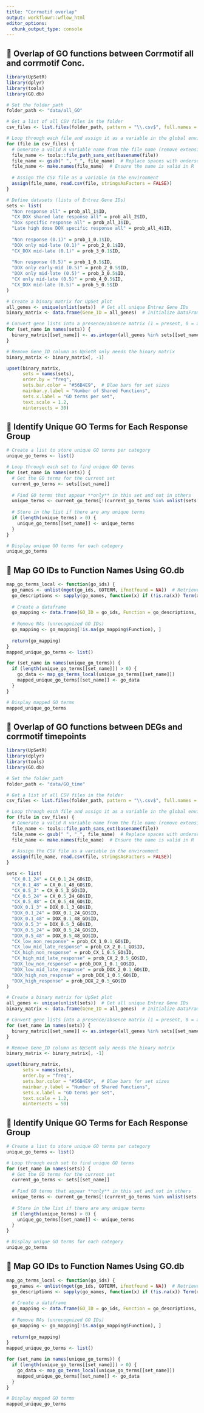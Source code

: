 ```yaml
---
title: "Corrmotif overlap"
output: workflowr::wflow_html
editor_options:
  chunk_output_type: console
---
```

## **📌 Overlap of GO functions between Corrmotif all and corrmotif Conc.**
```r

library(UpSetR)
library(dplyr)
library(tools)
library(GO.db)

# Set the folder path
folder_path <- "data/all_GO"

# Get a list of all CSV files in the folder
csv_files <- list.files(folder_path, pattern = "\\.csv$", full.names = TRUE)

# Loop through each file and assign it as a variable in the global environment
for (file in csv_files) {
  # Generate a valid R variable name from the file name (remove extension and replace spaces)
  file_name <- tools::file_path_sans_ext(basename(file))
  file_name <- gsub(" ", "_", file_name)  # Replace spaces with underscores
  file_name <- make.names(file_name)  # Ensure the name is valid in R
  
  # Assign the CSV file as a variable in the environment
  assign(file_name, read.csv(file, stringsAsFactors = FALSE))
}

# Define datasets (lists of Entrez Gene IDs)
sets <- list(
  "Non response all" = prob_all_1$ID,
  "CX_DOX shared late response all" = prob_all_2$ID,
  "Dox specific response all" = prob_all_3$ID,
  "Late high dose DOX specific response all" = prob_all_4$ID,
  
  "Non response (0.1)" = prob_1_0.1$ID,
  "DOX only mid-late (0.1)" = prob_2_0.1$ID,
  "CX_DOX mid-late (0.1)" = prob_3_0.1$ID,
  
  "Non response (0.5)" = prob_1_0.5$ID,
  "DOX only early-mid (0.5)" = prob_2_0.5$ID,
  "DOX only mid-late (0.5)" = prob_3_0.5$ID,
  "CX only mid-late (0.5)" = prob_4_0.5$ID,
  "CX_DOX mid-late (0.5)" = prob_5_0.5$ID
)

# Create a binary matrix for UpSet plot
all_genes <- unique(unlist(sets))  # Get all unique Entrez Gene IDs
binary_matrix <- data.frame(Gene_ID = all_genes)  # Initialize DataFrame

# Convert gene lists into a presence/absence matrix (1 = present, 0 = absent)
for (set_name in names(sets)) {
  binary_matrix[[set_name]] <- as.integer(all_genes %in% sets[[set_name]])
}

# Remove Gene_ID column as UpSetR only needs the binary matrix
binary_matrix <- binary_matrix[, -1]

upset(binary_matrix,
      sets = names(sets),
      order.by = "freq",
      sets.bar.color = "#56B4E9",  # Blue bars for set sizes
      mainbar.y.label = "Number of Shared Functions",
      sets.x.label = "GO terms per set",
      text.scale = 1.2,
      nintersects = 30)
```

## **📌 Identify Unique GO Terms for Each Response Group**
```r
# Create a list to store unique GO terms per category
unique_go_terms <- list()

# Loop through each set to find unique GO terms
for (set_name in names(sets)) {
  # Get the GO terms for the current set
  current_go_terms <- sets[[set_name]]
  
  # Find GO terms that appear **only** in this set and not in others
  unique_terms <- current_go_terms[!(current_go_terms %in% unlist(sets[names(sets) != set_name]))]
  
  # Store in the list if there are any unique terms
  if (length(unique_terms) > 0) {
    unique_go_terms[[set_name]] <- unique_terms
  }
}

# Display unique GO terms for each category
unique_go_terms
```

## **📌 Map GO IDs to Function Names Using GO.db**
```r
map_go_terms_local <- function(go_ids) {
  go_names <- unlist(mget(go_ids, GOTERM, ifnotfound = NA))  # Retrieve function names
  go_descriptions <- sapply(go_names, function(x) if (!is.na(x)) Term(x) else NA)
  
  # Create a dataframe
  go_mapping <- data.frame(GO_ID = go_ids, Function = go_descriptions, stringsAsFactors = FALSE)
  
  # Remove NAs (unrecognized GO IDs)
  go_mapping <- go_mapping[!is.na(go_mapping$Function), ]
  
  return(go_mapping)
}
mapped_unique_go_terms <- list()

for (set_name in names(unique_go_terms)) {
  if (length(unique_go_terms[[set_name]]) > 0) {
    go_data <- map_go_terms_local(unique_go_terms[[set_name]])
    mapped_unique_go_terms[[set_name]] <- go_data
  }
}

# Display mapped GO terms
mapped_unique_go_terms
```

## **📌 Overlap of GO functions between DEGs and corrmotif timepoints**
```r

library(UpSetR)
library(dplyr)
library(tools)
library(GO.db)

# Set the folder path
folder_path <- "data/GO_time"

# Get a list of all CSV files in the folder
csv_files <- list.files(folder_path, pattern = "\\.csv$", full.names = TRUE)

# Loop through each file and assign it as a variable in the global environment
for (file in csv_files) {
  # Generate a valid R variable name from the file name (remove extension and replace spaces)
  file_name <- tools::file_path_sans_ext(basename(file))
  file_name <- gsub(" ", "_", file_name)  # Replace spaces with underscores
  file_name <- make.names(file_name)  # Ensure the name is valid in R
  
  # Assign the CSV file as a variable in the environment
  assign(file_name, read.csv(file, stringsAsFactors = FALSE))
}

sets <- list(
  "CX_0.1_24" = CX_0.1_24_GO$ID,
  "CX_0.1_48" = CX_0.1_48_GO$ID,
  "CX_0.5_3" = CX_0.5_3_GO$ID,
  "CX_0.5_24" = CX_0.5_24_GO$ID,
  "CX_0.5_48" = CX_0.5_48_GO$ID,
  "DOX_0.1_3" = DOX_0.1_3_GO$ID,
  "DOX_0.1_24" = DOX_0.1_24_GO$ID,
  "DOX_0.1_48" = DOX_0.1_48_GO$ID,
  "DOX_0.5_3" = DOX_0.5_3_GO$ID,
  "DOX_0.5_24" = DOX_0.5_24_GO$ID,
  "DOX_0.5_48" = DOX_0.5_48_GO$ID,
  "CX_low_non_response" = prob_CX_1_0.1_GO$ID,
  "CX_low_mid_late_response" = prob_CX_2_0.1_GO$ID,
  "CX_high_non_response" = prob_CX_1_0.5_GO$ID,
  "CX_high_mid_late_response" = prob_CX_2_0.5_GO$ID,
  "DOX_low_non_response" = prob_DOX_1_0.1_GO$ID,
  "DOX_low_mid_late_response" = prob_DOX_2_0.1_GO$ID,
  "DOX_high_non_response" = prob_DOX_1_0.5_GO$ID,
  "DOX_high_response" = prob_DOX_2_0.5_GO$ID
)

# Create a binary matrix for UpSet plot
all_genes <- unique(unlist(sets))  # Get all unique Entrez Gene IDs
binary_matrix <- data.frame(Gene_ID = all_genes)  # Initialize DataFrame

# Convert gene lists into a presence/absence matrix (1 = present, 0 = absent)
for (set_name in names(sets)) {
  binary_matrix[[set_name]] <- as.integer(all_genes %in% sets[[set_name]])
}

# Remove Gene_ID column as UpSetR only needs the binary matrix
binary_matrix <- binary_matrix[, -1]

upset(binary_matrix,
      sets = names(sets),
      order.by = "freq",
      sets.bar.color = "#56B4E9",  # Blue bars for set sizes
      mainbar.y.label = "Number of Shared Functions",
      sets.x.label = "GO terms per set",
      text.scale = 1.2,
      nintersects = 50)
```

## **📌 Identify Unique GO Terms for Each Response Group**
```r
# Create a list to store unique GO terms per category
unique_go_terms <- list()

# Loop through each set to find unique GO terms
for (set_name in names(sets)) {
  # Get the GO terms for the current set
  current_go_terms <- sets[[set_name]]
  
  # Find GO terms that appear **only** in this set and not in others
  unique_terms <- current_go_terms[!(current_go_terms %in% unlist(sets[names(sets) != set_name]))]
  
  # Store in the list if there are any unique terms
  if (length(unique_terms) > 0) {
    unique_go_terms[[set_name]] <- unique_terms
  }
}

# Display unique GO terms for each category
unique_go_terms
```

## **📌 Map GO IDs to Function Names Using GO.db**
```r
map_go_terms_local <- function(go_ids) {
  go_names <- unlist(mget(go_ids, GOTERM, ifnotfound = NA))  # Retrieve function names
  go_descriptions <- sapply(go_names, function(x) if (!is.na(x)) Term(x) else NA)
  
  # Create a dataframe
  go_mapping <- data.frame(GO_ID = go_ids, Function = go_descriptions, stringsAsFactors = FALSE)
  
  # Remove NAs (unrecognized GO IDs)
  go_mapping <- go_mapping[!is.na(go_mapping$Function), ]
  
  return(go_mapping)
}
mapped_unique_go_terms <- list()

for (set_name in names(unique_go_terms)) {
  if (length(unique_go_terms[[set_name]]) > 0) {
    go_data <- map_go_terms_local(unique_go_terms[[set_name]])
    mapped_unique_go_terms[[set_name]] <- go_data
  }
}

# Display mapped GO terms
mapped_unique_go_terms
```
